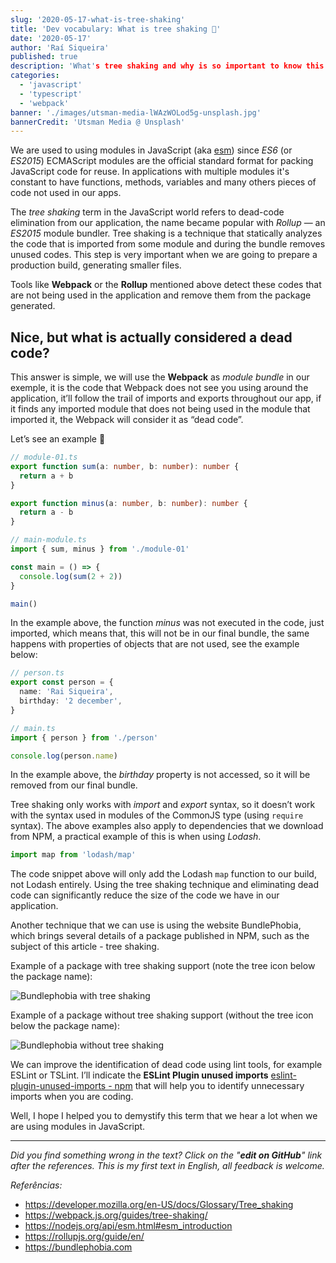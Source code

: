 ```yaml
---
slug: '2020-05-17-what-is-tree-shaking'
title: 'Dev vocabulary: What is tree shaking 🌲'
date: '2020-05-17'
author: 'Raí Siqueira'
published: true
description: 'What's tree shaking and why is so important to know this term.'
categories:
  - 'javascript'
  - 'typescript'
  - 'webpack'
banner: './images/utsman-media-lWAzWOLod5g-unsplash.jpg'
bannerCredit: 'Utsman Media @ Unsplash'
---
```


We are used to using modules in JavaScript (aka [esm](https://nodejs.org/api/esm.html))
since _ES6_ (or _ES2015_) ECMAScript modules are the official standard format for
packing JavaScript code for reuse. In applications with multiple modules it's constant
to have functions, methods, variables and many others pieces of code not used in our apps.

The _tree shaking_ term in the JavaScript world refers to dead-code elimination
from our application, the name became popular with _Rollup_ — an _ES2015_ module
bundler. Tree shaking is a technique that statically analyzes the code that is imported
from some module and during the bundle removes unused codes. This step is very
important when we are going to prepare a production build, generating smaller files.

Tools like **Webpack** or the **Rollup** mentioned above detect these codes that
are not being used in the application and remove them from the package generated.

## Nice, but what is actually considered a dead code?

This answer is simple, we will use the **Webpack** as _module bundle_ in our exemple,
it is the code that Webpack does not see you using around the application, it’ll
follow the trail of imports and exports throughout our app, if it finds any imported
module that does not being used in the module that imported it, the Webpack will
consider it as “dead code”.

Let’s see an example 😬

```typescript
// module-01.ts
export function sum(a: number, b: number): number {
  return a + b
}

export function minus(a: number, b: number): number {
  return a - b
}

// main-module.ts
import { sum, minus } from './module-01'

const main = () => {
  console.log(sum(2 + 2))
}

main()
```

In the example above, the function _minus_ was not executed in the code, just imported,
which means that, this will not be in our final bundle, the same happens with properties
of objects that are not used, see the example below:

```typescript
// person.ts
export const person = {
  name: 'Rai Siqueira',
  birthday: '2 december',
}

// main.ts
import { person } from './person'

console.log(person.name)
```

In the example above, the _birthday_ property is not accessed, so it will be removed
from our final bundle.

Tree shaking only works with _import_ and _export_ syntax, so it doesn’t work with
the syntax used in modules of the CommonJS type (using `require` syntax). The above
examples also apply to dependencies that we download from NPM, a practical example of
this is when using _Lodash_.

```typescript
import map from 'lodash/map'
```

The code snippet above will only add the Lodash `map` function to our build, not
Lodash entirely. Using the tree shaking technique and eliminating dead code can
significantly reduce the size of the code we have in our application.

Another technique that we can use is using the website BundlePhobia, which brings
several details of a package published in NPM, such as the subject of this
article - tree shaking.

Example of a package with tree shaking support (note the tree icon below the package name):

![Bundlephobia with tree shaking](./images/bundlephobia01.png)

Example of a package without tree shaking support (without the tree icon below the package name):

![Bundlephobia without tree shaking](./images/bundlephobia02.png)

We can improve the identification of dead code using lint tools, for example ESLint
or TSLint. I’ll indicate the **ESLint Plugin unused imports**
[eslint-plugin-unused-imports - npm](https://www.npmjs.com/package/eslint-plugin-unused-imports)
that will help you to identify unnecessary imports when you are coding.

Well, I hope I helped you to demystify this term that we hear a lot when we are
using modules in JavaScript.

---

_Did you find something wrong in the text? Click on the "**edit on GitHub**" link after
the references. This is my first text in English, all feedback is welcome._

_Referências:_

- https://developer.mozilla.org/en-US/docs/Glossary/Tree_shaking
- https://webpack.js.org/guides/tree-shaking/
- https://nodejs.org/api/esm.html#esm_introduction
- https://rollupjs.org/guide/en/
- https://bundlephobia.com
